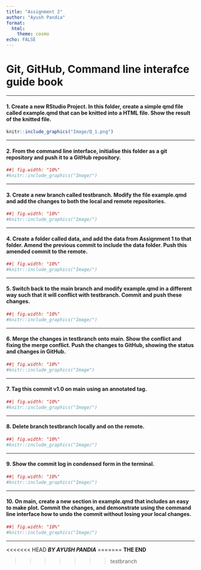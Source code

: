 ```yaml
---
title: "Assignment 2"
author: "Ayush Pandia"
format:
  html: 
    theme: cosmo
echo: FALSE
---
```


# **Git, GitHub, Command line interafce guide book**

---

#### 1. Create a new RStudio Project. In this folder, create a simple qmd file called example.qmd that can be knitted into a HTML file. Show the result of the knitted file.



```r
knitr::include_graphics("Image/Q_1.png")
```


---

#### 2. From the command line interface, initialise this folder as a git repository and push it to a GitHub repository.

```r
##| fig.width: "10%"
#knitr::include_graphics("Image/")
```


---

#### 3. Create a new branch called testbranch. Modify the file example.qmd and add the changes to both the local and remote repositories.

```r
##| fig.width: "10%"
#knitr::include_graphics("Image/")
```

---

#### 4. Create a folder called data, and add the data from Assignment 1 to that folder. Amend the previous commit to include the data folder. Push this amended commit to the remote.

```r
##| fig.width: "10%"
#knitr::include_graphics("Image/")
```


---

#### 5. Switch back to the main branch and modify example.qmd in a different way such that it will conflict with testbranch. Commit and push these changes.

```r
##| fig.width: "10%"
#knitr::include_graphics("Image/")
```


---

#### 6. Merge the changes in testbranch onto main. Show the conflict and fixing the merge conflict. Push the changes to GitHub, showing the status and changes in GitHub.

```r
##| fig.width: "10%"
#knitr::include_graphics("Image")
```

---

#### 7. Tag this commit v1.0 on main using an annotated tag.

```r
##| fig.width: "10%"
#knitr::include_graphics("Image/")
```


---

#### 8. Delete branch testbranch locally and on the remote.

```r
##| fig.width: "10%"
#knitr::include_graphics("Image/")
```

---

#### 9. Show the commit log in condensed form in the terminal.

```r
##| fig.width: "10%"
#knitr::include_graphics("Image/")
```


---

#### 10. On main, create a new section in example.qmd that includes an easy to make plot. Commit the changes, and demonstrate using the command line interface how to undo the commit without losing your local changes.

```r
##| fig.width: "10%"
#knitr::include_graphics("Image/")
```

---

<<<<<<< HEAD
***BY AYUSH PANDIA***
=======
**THE END**

>>>>>>> testbranch

